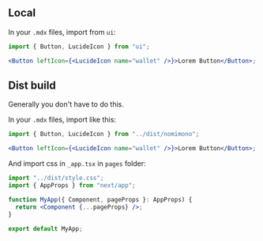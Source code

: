 ## Local

In your `.mdx` files, import from `ui`:

```jsx
import { Button, LucideIcon } from "ui";

<Button leftIcon={<LucideIcon name="wallet" />}>Lorem Button</Button>;
```

## Dist build

Generally you don't have to do this.

In your `.mdx` files, import like this:

```jsx
import { Button, LucideIcon } from "../dist/nomimono";

<Button leftIcon={<LucideIcon name="wallet" />}>Lorem Button</Button>;
```

And import css in `_app.tsx` in `pages` folder:

```jsx
import "../dist/style.css";
import { AppProps } from "next/app";

function MyApp({ Component, pageProps }: AppProps) {
  return <Component {...pageProps} />;
}

export default MyApp;
```
